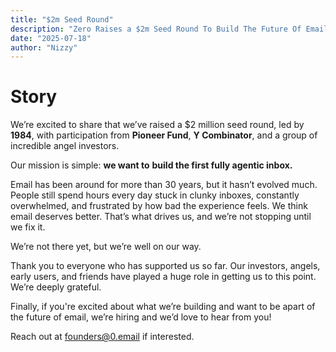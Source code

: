 ```yaml
---
title: "$2m Seed Round"
description: "Zero Raises a $2m Seed Round To Build The Future Of Email"
date: "2025-07-18"
author: "Nizzy"
---
```


# Story

We’re excited to share that we’ve raised a $2 million seed round, led by **1984**, with participation from **Pioneer Fund**, **Y Combinator**, and a group of incredible angel investors.

Our mission is simple: **we want to** **build the first fully agentic inbox.** 

Email has been around for more than 30 years, but it hasn’t evolved much. People still spend hours every day stuck in clunky inboxes, constantly overwhelmed, and frustrated by how bad the experience feels. We think email deserves better. That’s what drives us, and we’re not stopping until we fix it.

We’re not there yet, but we’re well on our way.

Thank you to everyone who has supported us so far. Our investors, angels, early users, and friends have played a huge role in getting us to this point. We’re deeply grateful.

Finally, if you're excited about what we’re building and want to be apart of the future of email, we’re hiring and we’d love to hear from you!

Reach out at [founders@0.email](mailto:founders@0.email) if interested.
